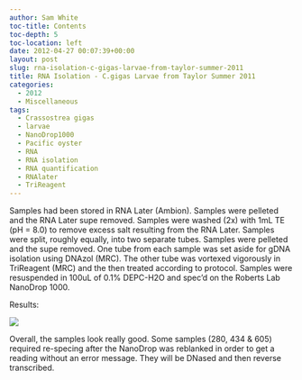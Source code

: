 ```yaml
---
author: Sam White
toc-title: Contents
toc-depth: 5
toc-location: left
date: 2012-04-27 00:07:39+00:00
layout: post
slug: rna-isolation-c-gigas-larvae-from-taylor-summer-2011
title: RNA Isolation - C.gigas Larvae from Taylor Summer 2011
categories:
  - 2012
  - Miscellaneous
tags:
  - Crassostrea gigas
  - larvae
  - NanoDrop1000
  - Pacific oyster
  - RNA
  - RNA isolation
  - RNA quantification
  - RNAlater
  - TriReagent
---
```


Samples had been stored in RNA Later (Ambion). Samples were pelleted and the RNA Later supe removed. Samples were washed (2x) with 1mL TE (pH = 8.0) to remove excess salt resulting from the RNA Later. Samples were split, roughly equally, into two separate tubes. Samples were pelleted and the supe removed. One tube from each sample was set aside for gDNA isolation using DNAzol (MRC). The other tube was vortexed vigorously in TriReagent (MRC) and the then treated according to protocol. Samples were resuspended in 100uL of 0.1% DEPC-H2O and spec'd on the Roberts Lab NanoDrop 1000.

Results:

![](https://eagle.fish.washington.edu/Arabidopsis/RNA%20Spec%20Readings/20120426%20RNA%20ODs-01.JPG)

Overall, the samples look really good. Some samples (280, 434 & 605) required re-specing after the NanoDrop was reblanked in order to get a reading without an error message. They will be DNased and then reverse transcribed.
